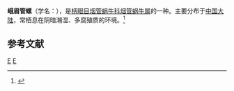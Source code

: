 {{Speciesbox 
| genus = Phaedusa
| species = emeinensis
| authority = Chen et Zhang, 1999
}}
'''峨眉管螺'''（学名：''{{lang|la|Phaedusa emeinensis}}''），是[[柄眼目|柄眼目]][[烟管蜗牛科|烟管蜗牛科]][[烟管蜗牛属|烟管蜗牛属]]的一种。主要分布于[[中国大陆|中国大陆]]，常栖息在阴暗潮湿、多腐殖质的环境。<ref>{{cite web|url=http://shell.sinica.edu.tw/chinese/shellbase_detail.php?science_no=6304|title=国际贝库：峨眉管螺|publisher=台湾贝类资料库|accessdate=2009-08-11|archive-date=2016-03-04|archive-url=https://web.archive.org/web/20160304120111/http://shell.sinica.edu.tw/chinese/shellbase_detail.php?science_no=6304|dead-url=no}}</ref>

== 参考文献 ==
{{reflist}}
{{taxonbar}}

[[Category:1999年描述的动物|E]]
[[Category:管螺属|E]]
